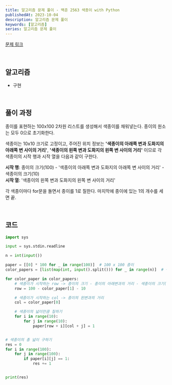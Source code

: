 ```yaml
---
title: 알고리즘 문제 풀이 - 백준 2563 색종이 with Python
publishedAt: 2023-10-04
description: 알고리즘 문제 풀이
keywords: [알고리즘]
series: 알고리즘 문제 풀이
---
```


[문제 링크](https://www.acmicpc.net/problem/2563)

<br />

## 알고리즘

- 구현

<br />

## 풀이 과정

종이를 표현하는 100x100 2차원 리스트를 생성해서 색종이를 채워넣는다.
종이의 원소는 모두 0으로 초기화한다.

색종이는 10x10 크기로 고정이고, 주어진 위치 정보는
**'색종이의 아래쪽 변과 도화지의 아래쪽 변 사이의 거리'**, **'색종이의 왼쪽 변과 도화지의 왼쪽 변 사이의 거리'** 이므로 각 색종이의 시작 행과 시작 열을 다음과 같이 구한다.

**시작 행**: 종이의 크기(100) - '색종이의 아래쪽 변과 도화지의 아래쪽 변 사이의 거리' - 색종이의 크기(10) <br/>
**시작 열**: '색종이의 왼쪽 변과 도화지의 왼쪽 변 사이의 거리'

각 색종이마다 for문을 돌면서 종이를 1로 칠한다.
마지막에 종이에 있는 1의 개수를 세면 끝.

<br />

## 코드

```python
import sys

input = sys.stdin.readline

n = int(input())

paper = [[0] * 100 for _ in range(100)]  # 100 x 100 종이
color_papers = [list(map(int, input().split())) for _ in range(n)]  # 색종이

for color_paper in color_papers:
    # 색종이가 시작하는 row -> 종이의 크기 - 종이의 아래변과의 거리 - 색종이의 크기(10)
    row = 100 - color_paper[1] - 10

    # 색종이가 시작하는 col -> 종이의 왼변과의 거리
    col = color_paper[0]

    # 색종이의 넓이만큼 칠하기
    for i in range(10):
        for j in range(10):
            paper[row + i][col + j] = 1


# 색종이의 총 넓이 구하기
res = 0
for i in range(100):
    for j in range(100):
        if paper[i][j] == 1:
            res += 1


print(res)

```
